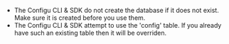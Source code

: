 - The Configu CLI & SDK do not create the database if it does not exist. Make sure it is created before you use them.
- The Configu CLI & SDK attempt to use the 'config' table. If you already have such an existing table then it will be overriden.
